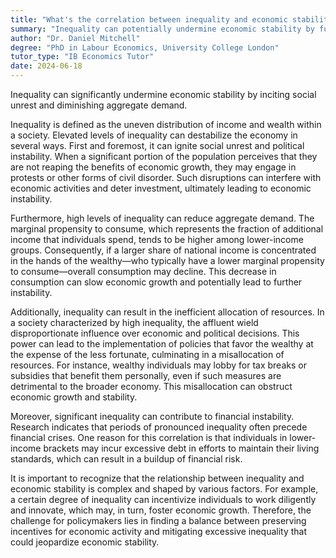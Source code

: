 ```yaml
---
title: "What's the correlation between inequality and economic stability?"
summary: "Inequality can potentially undermine economic stability by fuelling social unrest and reducing aggregate demand."
author: "Dr. Daniel Mitchell"
degree: "PhD in Labour Economics, University College London"
tutor_type: "IB Economics Tutor"
date: 2024-06-18
---
```


Inequality can significantly undermine economic stability by inciting social unrest and diminishing aggregate demand.

Inequality is defined as the uneven distribution of income and wealth within a society. Elevated levels of inequality can destabilize the economy in several ways. First and foremost, it can ignite social unrest and political instability. When a significant portion of the population perceives that they are not reaping the benefits of economic growth, they may engage in protests or other forms of civil disorder. Such disruptions can interfere with economic activities and deter investment, ultimately leading to economic instability.

Furthermore, high levels of inequality can reduce aggregate demand. The marginal propensity to consume, which represents the fraction of additional income that individuals spend, tends to be higher among lower-income groups. Consequently, if a larger share of national income is concentrated in the hands of the wealthy—who typically have a lower marginal propensity to consume—overall consumption may decline. This decrease in consumption can slow economic growth and potentially lead to further instability.

Additionally, inequality can result in the inefficient allocation of resources. In a society characterized by high inequality, the affluent wield disproportionate influence over economic and political decisions. This power can lead to the implementation of policies that favor the wealthy at the expense of the less fortunate, culminating in a misallocation of resources. For instance, wealthy individuals may lobby for tax breaks or subsidies that benefit them personally, even if such measures are detrimental to the broader economy. This misallocation can obstruct economic growth and stability.

Moreover, significant inequality can contribute to financial instability. Research indicates that periods of pronounced inequality often precede financial crises. One reason for this correlation is that individuals in lower-income brackets may incur excessive debt in efforts to maintain their living standards, which can result in a buildup of financial risk.

It is important to recognize that the relationship between inequality and economic stability is complex and shaped by various factors. For example, a certain degree of inequality can incentivize individuals to work diligently and innovate, which may, in turn, foster economic growth. Therefore, the challenge for policymakers lies in finding a balance between preserving incentives for economic activity and mitigating excessive inequality that could jeopardize economic stability.
    